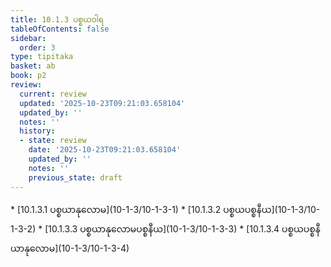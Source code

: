 ```yaml
---
title: 10.1.3 ပစ္စယဝါရ
tableOfContents: false
sidebar:
  order: 3
type: tipitaka
basket: ab
book: p2
review:
  current: review
  updated: '2025-10-23T09:21:03.658104'
  updated_by: ''
  notes: ''
  history:
  - state: review
    date: '2025-10-23T09:21:03.658104'
    updated_by: ''
    notes: ''
    previous_state: draft
---
```



<ReviewStatus review={frontmatter.review} showDetails={true} />

<HypothesisAnnotation frontmatter={frontmatter} />

<DynamicBreadcrumb />



<TableOfContents book="p2" section="10.1.3">
* [10.1.3.1 ပစ္စယာနုလောမ](10-1-3/10-1-3-1)
* [10.1.3.2 ပစ္စယပစ္စနီယ](10-1-3/10-1-3-2)
* [10.1.3.3 ပစ္စယာနုလောမပစ္စနီယ](10-1-3/10-1-3-3)
* [10.1.3.4 ပစ္စယပစ္စနီယာနုလောမ](10-1-3/10-1-3-4)
</TableOfContents>